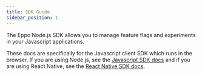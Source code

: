 ```yaml
---
title: SDK Guide
sidebar_position: 1
---
```


The Eppo Node.js SDK allows you to manage feature flags and experiments in your Javascript applications.

<div className="feature-card-container">
  <FeatureCard 
    title="SDK Quickstart" 
    description="Install the SDK and create a basic feature flag"
    link="/sdks/server-sdks/node/quickstart"
    iconSrc="/img/what-is-eppo/feature-flag.svg"
  />
  <FeatureCard 
    title="API Reference"
    description="Reference for all SDK methods."
    link="https://eppo-exp.github.io/js-client-sdk/js-client-sdk.html"
    iconSrc="/img/sdk-overviews/book-stack.svg"
  />
  <FeatureCard 
    title="Github"
    description="View the source code on Github."
    link="https://github.com/Eppo-exp/node-server-sdk"
    iconSrc="/img/sdk-overviews/github-mark.svg"
  />
</div>

These docs are specifically for the Javascript client SDK which runs in the browser. If you are using Node.js, see the [Javascript SDK docs](/sdks/client-sdks/javascript/intro) and if you are using React Native, see the [React Native SDK docs](/sdks/client-sdks/react-native/intro).